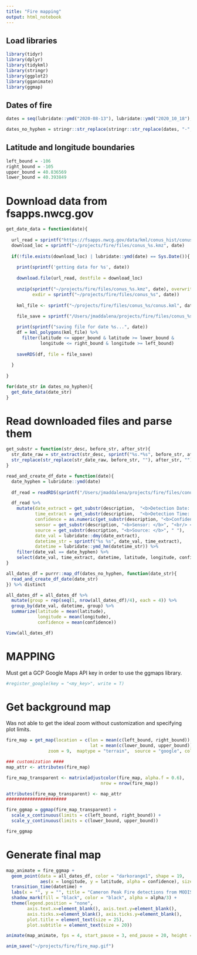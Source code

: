 ```yaml
---
title: "Fire mapping"
output: html_notebook
---
```


## Load libraries 

```r
library(tidyr)
library(dplyr)
library(tidykml)
library(stringr)
library(ggplot2)
library(gganimate)
library(ggmap)
```

## Dates of fire

```r
dates = seq(lubridate::ymd("2020-08-13"), lubridate::ymd("2020_10_18"), by = "days")

dates_no_hyphen = stringr::str_replace(stringr::str_replace(dates, "-", ""), "-", "")

```

## Latitude and longitude boundaries

```r
left_bound = -106
right_bound = -105
upper_bound = 40.836569
lower_bound = 40.393849

```

# Download data from fsapps.nwcg.gov

```r

get_date_data = function(date){
  
  url_read = sprintf("https://fsapps.nwcg.gov/data/kml/conus_hist/conus_%s.kmz", date)
  download_loc = sprintf("~/projects/fire/files/conus_%s.kmz", date)
  
  if(!file.exists(download_loc) | lubridate::ymd(date) == Sys.Date()){
    
    print(sprintf('getting data for %s', date))
  
    download.file(url_read, destfile = download_loc)
    
    unzip(sprintf("~/projects/fire/files/conus_%s.kmz", date), overwrite = T, 
          exdir = sprintf("~/projects/fire/files/conus_%s", date))
    
    kml_file <- sprintf("~/projects/fire/files/conus_%s/conus.kml", date)
    
    file_save = sprintf("/Users/jmaddalena/projects/fire/files/conus_%s/processed.RDS", date)

    print(sprintf("saving file for date %s...", date))
    df = kml_polygons(kml_file) %>%
      filter(latitude <= upper_bound & latitude >= lower_bound & 
             longitude <= right_bound & longitude >= left_bound)
    
    saveRDS(df, file = file_save)
    
  }
  
}

for(date_str in dates_no_hyphen){
  get_date_data(date_str)
}

```

# Read downloaded files and parse them

```r

get_substr = function(str_desc, before_str, after_str){
  str_date_raw = str_extract(str_desc, sprintf("%s.*%s", before_str, after_str))
  str_replace(str_replace(str_date_raw, before_str, ""), after_str, "")
}

read_and_create_df_date = function(date){
  date_hyphen = lubridate::ymd(date)
  
  df_read = readRDS(sprintf("/Users/jmaddalena/projects/fire/files/conus_%s/processed.RDS", date))

  df_read %>%
    mutate(date_extract = get_substr(description,  "<b>Detection Date: </b>", "<br/> <b>Detection Time"),
           time_extract = get_substr(description,  "<b>Detection Time: </b>", " UTC<br/>"),
           confidence = as.numeric(get_substr(description, "<b>Confidence: </b>", "<br/> <b>Sensor")),
           sensor = get_substr(description, "<b>Sensor: </b>", "<br/> <b>Source"),
           source = get_substr(description, "<b>Source: </b>", " "),
           date_val = lubridate::dmy(date_extract),
           datetime_str = sprintf("%s %s", date_val, time_extract),
           datetime = lubridate::ymd_hm(datetime_str)) %>%
    filter(date_val == date_hyphen) %>%
    select(date_val, time_extract, datetime, latitude, longitude, confidence, sensor, source) 
}
```



```r
all_dates_df = purrr::map_df(dates_no_hyphen, function(date_str){
  read_and_create_df_date(date_str)
}) %>% distinct 

all_dates_df = all_dates_df %>%
  mutate(group = rep(seq(1, nrow(all_dates_df)/4), each = 4)) %>%
  group_by(date_val, datetime, group) %>%
  summarize(latitude = mean(latitude),
            longitude = mean(longitude),
            confidence = mean(confidence))

View(all_dates_df)
```

# MAPPING

Must get a GCP Google Maps API key in order to use the ggmaps library.

```r
#register_google(key = "<my_key>", write = T)
```

# Get background map

Was not able to get the ideal zoom without customization and specifying plot limits. 

```r

fire_map = get_map(location = c(lon = mean(c(left_bound, right_bound)), 
                                lat = mean(c(lower_bound, upper_bound))),
                zoom = 9,  maptype = "terrain",  source = "google", color = "color")

### customization ####
map_attr <- attributes(fire_map)

fire_map_transparent <- matrix(adjustcolor(fire_map, alpha.f = 0.6), 
                                    nrow = nrow(fire_map))

attributes(fire_map_transparent) <- map_attr
#######################

fire_ggmap = ggmap(fire_map_transparent) +
  scale_x_continuous(limits = c(left_bound, right_bound)) +
  scale_y_continuous(limits = c(lower_bound, upper_bound))

fire_ggmap


```

# Generate final map

```r
map_animate = fire_ggmap + 
  geom_point(data = all_dates_df, color = "darkorange1", shape = 19, 
             aes(x = longitude, y = latitude, alpha = confidence), size = 3) +
  transition_time(datetime) +
  labs(x = "", y = "", title = "Cameron Peak Fire detections from MODIS satellite imagery", subtitle = '{as.Date(frame_time, "%Y-%m-%d")}') +
  shadow_mark(fill = "black", color = "black", alpha = alpha/3) +
  theme(legend.position = "none", 
        axis.text.x=element_blank(), axis.text.y=element_blank(), 
        axis.ticks.x=element_blank(), axis.ticks.y=element_blank(), 
        plot.title = element_text(size = 25),
        plot.subtitle = element_text(size = 20))

animate(map_animate, fps = 4, start_pause = 3, end_pause = 20, height = 474, width = 700)

anim_save("~/projects/fire/fire_map.gif")
```



